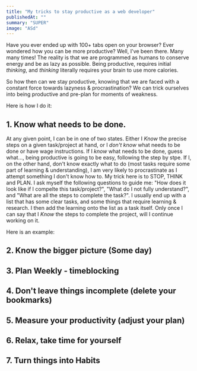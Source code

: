 ```yaml
---
title: "My tricks to stay productive as a web developer"
publishedAt: ""
summary: "SUPER"
image: "ASd"
---
```


Have you ever ended up with 100+ tabs open on your browser? Ever wondered how you can be
more productive? Well, I've been there. Many many times!
The reality is that we are programmed as humans to conserve energy and be as lazy as
possible. Being productive, requires initial _thinking_, and _thinking_ literally requires
your brain to use more calories.

So how then can we stay productive, knowing that we are faced with a constant force
towards lazyness & procrastination?
We can trick ourselves into being productive and pre-plan for moments of weakness.

Here is how I do it:

## 1. Know what needs to be done.

At any given point, I can be in one of two states. Either I _Know_ the precise steps
on a given task/project at hand, or I _don't know_ what needs to be done or have wage
instructions. If I _know_ what needs to be done, guess what..., being productive is going
to be easy, following the step by stpe. If I, on the other hand, don't know exactly what
to do (most tasks require some part of learning & understanding), I am very likely to
procrastinate as I attempt something I don't know how to. My trick here is to STOP, THINK
and PLAN. I ask myself the following questions to guide me: "How does it look like if I
compelte this task/project?", "What do I not fully understand?", and "What are all the
steps to complete the task?". I usually end up with a list that has some clear tasks, and
some things that require learning & research. I then add the learning onto the list as a
task itself. Only once I can say that I _Know_ the steps to complete the project, will I
continue working on it.

Here is an example:

## 2. Know the bigger picture (Some day)

## 3. Plan Weekly - timeblocking

## 4. Don't leave things incomplete (delete your bookmarks)

## 5. Measure your productivity (adjust your plan)

## 6. Relax, take time for yourself

## 7. Turn things into Habits
